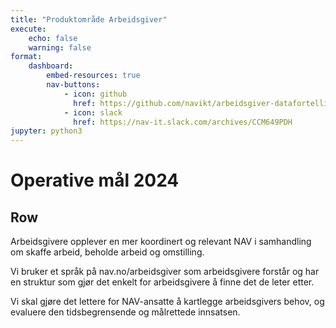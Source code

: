 ```yaml
---
title: "Produktområde Arbeidsgiver"
execute:
    echo: false
    warning: false
format:
    dashboard:
        embed-resources: true
        nav-buttons:
            - icon: github
              href: https://github.com/navikt/arbeidsgiver-datafortelling
            - icon: slack
              href: https://nav-it.slack.com/archives/CCM649PDH
jupyter: python3
---
```


# Operative mål 2024

## Row
::: {.valuebox color="light"}
Arbeidsgivere opplever en mer koordinert og relevant NAV i samhandling om skaffe arbeid, beholde arbeid og omstilling.
:::

::: {.valuebox color="light"}
Vi bruker et språk på nav.no/arbeidsgiver som arbeidsgivere forstår og har en struktur som gjør det enkelt for arbeidsgivere å finne det de leter etter.
:::

::: {.valuebox color="light"}
Vi skal gjøre det lettere for NAV-ansatte å kartlegge arbeidsgivers behov, og evaluere den tidsbegrensende og målrettede innsatsen.
:::
